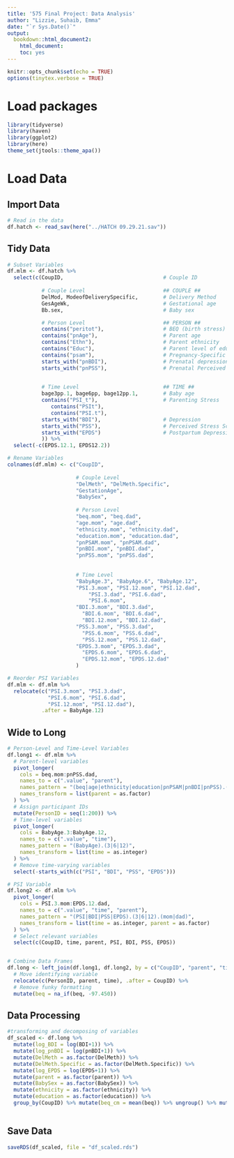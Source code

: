 ```yaml
---
title: '575 Final Project: Data Analysis'
author: "Lizzie, Suhaib, Emma"
date: "`r Sys.Date()`"
output:
  bookdown::html_document2:
    html_document:
    toc: yes
---
```


```r
knitr::opts_chunk$set(echo = TRUE)
options(tinytex.verbose = TRUE)
```

# Load packages
```r
library(tidyverse)
library(haven)
library(ggplot2)
library(here)
theme_set(jtools::theme_apa())
```

# Load Data
## Import Data
```r
# Read in the data
df.hatch <- read_sav(here("../HATCH 09.29.21.sav"))
```

## Tidy Data
```r
# Subset Variables
df.mlm <- df.hatch %>%
  select(c(CoupID,                                # Couple ID
           
           # Couple Level                         ## COUPLE ##
           DelMod, ModeofDeliverySpecific,        # Delivery Method
           GesAgeWk,                              # Gestational age
           Bb.sex,                                # Baby sex

           # Person Level                         ## PERSON ##
           contains("peritot"),                   # BEQ (birth stress)
           contains("pnAge"),                     # Parent age
           contains("Ethn"),                      # Parent ethnicity
           contains("Educ"),                      # Parent level of education
           contains("psam"),                      # Pregnancy-Specific Anxiety Measure
           starts_with("pnBDI"),                  # Prenatal depression
           starts_with("pnPSS"),                  # Prenatal Perceived Stress Scale

           
           # Time Level                           ## TIME ##
           bage3pp.1, bage6pp, bage12pp.1,        # Baby age
           contains("PSI_t"),                     # Parenting Stress
              contains("PSIt"),
              contains("PSI.t"),
           starts_with("BDI"),                    # Depression
           starts_with("PSS"),                    # Perceived Stress Scale
           starts_with("EPDS")                    # Postpartum Depression
           )) %>%
  select(-c(EPDS.12.1, EPDS12.2))

# Rename Variables
colnames(df.mlm) <- c("CoupID",
                      
                      # Couple Level
                      "DelMeth", "DelMeth.Specific",
                      "GestationAge",
                      "BabySex",
                      
                      # Person Level
                      "beq.mom", "beq.dad",
                      "age.mom", "age.dad",
                      "ethnicity.mom", "ethnicity.dad",
                      "education.mom", "education.dad",
                      "pnPSAM.mom", "pnPSAM.dad",
                      "pnBDI.mom", "pnBDI.dad",
                      "pnPSS.mom", "pnPSS.dad",
                      
                      
                      # Time Level
                      "BabyAge.3", "BabyAge.6", "BabyAge.12",
                      "PSI.3.mom", "PSI.12.mom", "PSI.12.dad",
                          "PSI.3.dad", "PSI.6.dad",
                          "PSI.6.mom",
                      "BDI.3.mom", "BDI.3.dad", 
                        "BDI.6.mom", "BDI.6.dad",
                        "BDI.12.mom", "BDI.12.dad",
                      "PSS.3.mom", "PSS.3.dad", 
                        "PSS.6.mom", "PSS.6.dad",
                        "PSS.12.mom", "PSS.12.dad",
                      "EPDS.3.mom", "EPDS.3.dad", 
                        "EPDS.6.mom", "EPDS.6.dad",
                        "EPDS.12.mom", "EPDS.12.dad"
                      )

# Reorder PSI Variables
df.mlm <- df.mlm %>%
  relocate(c("PSI.3.mom", "PSI.3.dad",
             "PSI.6.mom", "PSI.6.dad",
             "PSI.12.mom", "PSI.12.dad"),
           .after = BabyAge.12) 
```

## Wide to Long 
```r
# Person-Level and Time-Level Variables
df.long1 <- df.mlm %>%
  # Parent-level variables
  pivot_longer(
    cols = beq.mom:pnPSS.dad,
    names_to = c(".value", "parent"),
    names_pattern = "(beq|age|ethnicity|education|pnPSAM|pnBDI|pnPSS).(mom|dad)",
    names_transform = list(parent = as.factor)
  ) %>%
  # Assign participant IDs
  mutate(PersonID = seq(1:200)) %>%
  # Time-level variables
  pivot_longer(
    cols = BabyAge.3:BabyAge.12,
    names_to = c(".value", "time"),
    names_pattern = "(BabyAge).(3|6|12)",
    names_transform = list(time = as.integer)
  ) %>%
  # Remove time-varying variables
  select(-starts_with(c("PSI", "BDI", "PSS", "EPDS")))

# PSI Variable
df.long2 <- df.mlm %>%
  pivot_longer(
    cols = PSI.3.mom:EPDS.12.dad,
    names_to = c(".value", "time", "parent"),
    names_pattern = "(PSI|BDI|PSS|EPDS).(3|6|12).(mom|dad)",
    names_transform = list(time = as.integer, parent = as.factor)
  ) %>%
  # Select relevant variables
  select(c(CoupID, time, parent, PSI, BDI, PSS, EPDS))


# Combine Data Frames
df.long <- left_join(df.long1, df.long2, by = c("CoupID", "parent", "time")) %>%
  # Move identifying variable
  relocate(c(PersonID, parent, time), .after = CoupID) %>%
  # Remove funky formatting
  mutate(beq = na_if(beq, -97.450))
```

## Data Processing
```r
#transforming and decomposing of variables
df_scaled <- df.long %>% 
  mutate(log_BDI = log(BDI+1)) %>%
  mutate(log_pnBDI = log(pnBDI+1)) %>%
  mutate(DelMeth = as.factor(DelMeth)) %>%
  mutate(DelMeth.Specific = as.factor(DelMeth.Specific)) %>%
  mutate(log_EPDS = log(EPDS+1)) %>%
  mutate(parent = as.factor(parent)) %>%
  mutate(BabySex = as.factor(BabySex)) %>%
  mutate(ethnicity = as.factor(ethnicity)) %>%
  mutate(education = as.factor(education)) %>%
  group_by(CoupID) %>% mutate(beq_cm = mean(beq)) %>% ungroup() %>% mutate(beq_cmc = beq - beq_cm)
  
```

## Save Data
```r
saveRDS(df_scaled, file = "df_scaled.rds")
```


